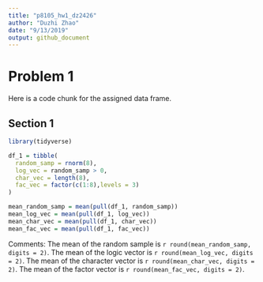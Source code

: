 ```yaml
---
title: "p8105_hw1_dz2426"
author: "Duzhi Zhao"
date: "9/13/2019"
output: github_document
---
```


# Problem 1
Here is a code chunk for the assigned data frame.

## Section 1
```r
library(tidyverse)

df_1 = tibble(
  random_samp = rnorm(8),
  log_vec = random_samp > 0,
  char_vec = length(8),
  fac_vec = factor(c(1:8),levels = 3)
)

mean_random_samp = mean(pull(df_1, random_samp))
mean_log_vec = mean(pull(df_1, log_vec))
mean_char_vec = mean(pull(df_1, char_vec))
mean_fac_vec = mean(pull(df_1, fac_vec))
```
Comments: 
The mean of the random sample is `r round(mean_random_samp, digits = 2)`. 
The mean of the logic vector is `r round(mean_log_vec, digits = 2)`.
The mean of the character vector is `r round(mean_char_vec, digits = 2)`.
The mean of the factor vector is `r round(mean_fac_vec, digits = 2)`.


```r


```

